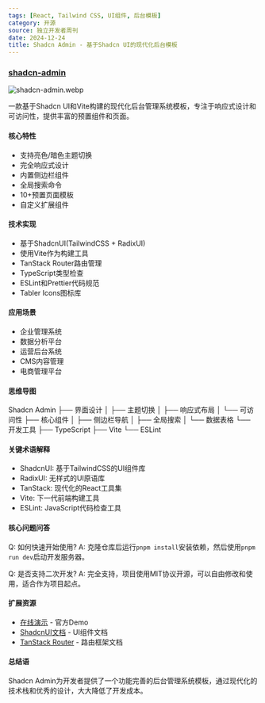 ```yaml
---
tags: [React, Tailwind CSS, UI组件, 后台模板]
category: 开源
source: 独立开发者周刊
date: 2024-12-24
title: Shadcn Admin - 基于Shadcn UI的现代化后台模板
---
```


### [shadcn-admin](https://github.com/satnaing/shadcn-admin)

![shadcn-admin.webp](https://img.mengpeng.tech/i/2024/12/24/676a43d6165e4.webp)

一款基于Shadcn UI和Vite构建的现代化后台管理系统模板，专注于响应式设计和可访问性，提供丰富的预置组件和页面。

#### 核心特性
- 支持亮色/暗色主题切换
- 完全响应式设计
- 内置侧边栏组件
- 全局搜索命令
- 10+预置页面模板
- 自定义扩展组件

#### 技术实现
- 基于ShadcnUI(TailwindCSS + RadixUI)
- 使用Vite作为构建工具
- TanStack Router路由管理
- TypeScript类型检查
- ESLint和Prettier代码规范
- Tabler Icons图标库

#### 应用场景
- 企业管理系统
- 数据分析平台
- 运营后台系统
- CMS内容管理
- 电商管理平台

#### 思维导图
Shadcn Admin
├── 界面设计
│   ├── 主题切换
│   ├── 响应式布局
│   └── 可访问性
├── 核心组件
│   ├── 侧边栏导航
│   ├── 全局搜索
│   └── 数据表格
└── 开发工具
    ├── TypeScript
    ├── Vite
    └── ESLint

#### 关键术语解释
- ShadcnUI: 基于TailwindCSS的UI组件库
- RadixUI: 无样式的UI原语库
- TanStack: 现代化的React工具集
- Vite: 下一代前端构建工具
- ESLint: JavaScript代码检查工具

#### 核心问题问答
Q: 如何快速开始使用?
A: 克隆仓库后运行`pnpm install`安装依赖，然后使用`pnpm run dev`启动开发服务器。

Q: 是否支持二次开发?
A: 完全支持，项目使用MIT协议开源，可以自由修改和使用，适合作为项目起点。

#### 扩展资源
- [在线演示](https://shadcn-admin.netlify.app/) - 官方Demo
- [ShadcnUI文档](https://ui.shadcn.com/) - UI组件文档
- [TanStack Router](https://tanstack.com/router) - 路由框架文档

#### 总结语
Shadcn Admin为开发者提供了一个功能完善的后台管理系统模板，通过现代化的技术栈和优秀的设计，大大降低了开发成本。 